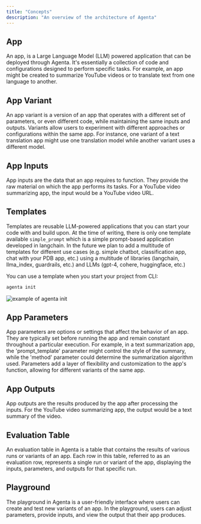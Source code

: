 ```yaml
---
title: "Concepts"
description: "An overview of the architecture of Agenta"
---
```






## App
An app, is a Large Language Model (LLM) powered application that can be deployed through Agenta. It's essentially a collection of code and configurations designed to perform specific tasks. For example, an app might be created to summarize YouTube videos or to translate text from one language to another.

## App Variant
An app variant is a version of an app that operates with a different set of parameters, or even different code, while maintaining the same inputs and outputs. Variants allow users to experiment with different approaches or configurations within the same app. For instance, one variant of a text translation app might use one translation model while another variant uses a different model.

## App Inputs
App inputs are the data that an app requires to function. They provide the raw material on which the app performs its tasks. For a YouTube video summarizing app, the input would be a YouTube video URL.

## Templates

Templates are reusable LLM-powered applications that you can start your code with and build upon. 
At the time of writing, there is only one template available `simple_prompt` which is a simple prompt-based application developed in langchain.
In the future we plan to add a multitude of templates for different use cases (e.g. simple chatbot, classification app, chat with your PDB app, etc.) using a multitude of libraries (langchain, llma_index, guardrails, etc.) and LLMs (gpt-4, cohere, huggingface, etc.)

You can use a template when you start your project from CLI:

```bash
agenta init
```

![example of agenta init](/docs/images/using_template.png)

## App Parameters
App parameters are options or settings that affect the behavior of an app. They are typically set before running the app and remain constant throughout a particular execution. For example, in a text summarization app, the 'prompt_template' parameter might control the style of the summary, while the 'method' parameter could determine the summarization algorithm used. Parameters add a layer of flexibility and customization to the app's function, allowing for different variants of the same app.

## App Outputs
App outputs are the results produced by the app after processing the inputs. For the YouTube video summarizing app, the output would be a text summary of the video.

## Evaluation Table
An evaluation table in Agenta is a table that contains the results of various runs or variants of an app. Each row in this table, referred to as an evaluation row, represents a single run or variant of the app, displaying the inputs, parameters, and outputs for that specific run.

## Playground
The playground in Agenta is a user-friendly interface where users can create and test new variants of an app. In the playground, users can adjust parameters, provide inputs, and view the output that their app produces.

